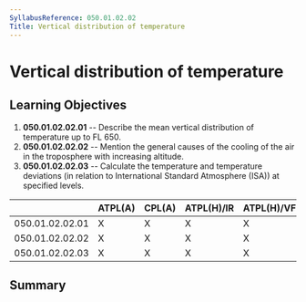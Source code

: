 ```yaml
---
SyllabusReference: 050.01.02.02
Title: Vertical distribution of temperature
---
```


# Vertical distribution of temperature

## Learning Objectives

1.  **050.01.02.02.01** -- Describe the mean vertical distribution of
    temperature up to FL 650.
2.  **050.01.02.02.02** -- Mention the general causes of the cooling of the air
    in the troposphere with increasing altitude.
3.  **050.01.02.02.03** -- Calculate the temperature and temperature deviations
    (in relation to International Standard Atmosphere (ISA)) at specified
    levels.

|                 | ATPL(A) | CPL(A) | ATPL(H)/IR | ATPL(H)/VFR | CPL(H) | IR  | CBIR(A) |
| --------------- | ------- | ------ | ---------- | ----------- | ------ | --- | ------- |
| 050.01.02.02.01 | X       | X      | X          | X           | X      | X   | X       |
| 050.01.02.02.02 | X       | X      | X          | X           | X      | X   | X       |
| 050.01.02.02.03 | X       | X      | X          | X           | X      | X   | X       |

## Summary
